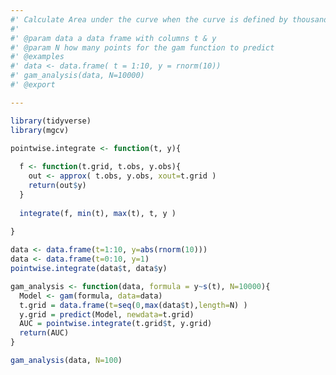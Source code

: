 ```yaml
---
#' Calculate Area under the curve when the curve is defined by thousands of gam-predicted points
#' 
#' @param data a data frame with columns t & y
#' @param N how many points for the gam function to predict
#' @examples 
#' data <- data.frame( t = 1:10, y = rnorm(10))
#' gam_analysis(data, N=10000)
#' @export

---
```


```r
library(tidyverse)
library(mgcv)

pointwise.integrate <- function(t, y){
  
  f <- function(t.grid, t.obs, y.obs){
    out <- approx( t.obs, y.obs, xout=t.grid ) 
    return(out$y)
  }
  
  integrate(f, min(t), max(t), t, y )    
  
}

data <- data.frame(t=1:10, y=abs(rnorm(10)))
data <- data.frame(t=0:10, y=1)
pointwise.integrate(data$t, data$y)

gam_analysis <- function(data, formula = y~s(t), N=10000){
  Model <- gam(formula, data=data)
  t.grid = data.frame(t=seq(0,max(data$t),length=N) )
  y.grid = predict(Model, newdata=t.grid)
  AUC = pointwise.integrate(t.grid$t, y.grid)
  return(AUC)
}

gam_analysis(data, N=100)

```

